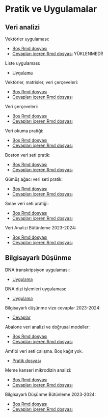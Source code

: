 # Pratik ve Uygulamalar

## Veri analizi

Vektörler uygulaması: 

+ [Boş Rmd dosyası](https://raw.githubusercontent.com/emrahkirdok/ybva/main/10-ekler/pratikler/vektorler.Rmd)
+ [Cevapları içeren Rmd dosyası]() YÜKLENMEDİ!

Liste uygulaması:

+ [Uygulama](https://raw.githubusercontent.com/emrahkirdok/ybva/main/10-ekler/pratikler/cevaplar/liste.Rmd)

Vektörler, matrisler, veri çerçeveleri:

+ [Boş Rmd dosyası](https://raw.githubusercontent.com/emrahkirdok/ybva/main/10-ekler/pratikler/vektorler-matrisler-veri-cerceveleri.Rmd)
+ [Cevapları içeren Rmd dosyası](https://raw.githubusercontent.com/emrahkirdok/ybva/main/10-ekler/pratikler/cevaplar/vektorler-matrisler-veri-cerceveleri.Rmd)

Veri çerçeveleri:

+ [Boş Rmd dosyası](https://raw.githubusercontent.com/emrahkirdok/ybva/main/10-ekler/pratikler/veri-cerceveleri.Rmd)
+ [Cevapları içeren Rmd dosyası](https://raw.githubusercontent.com/emrahkirdok/ybva/main/10-ekler/pratikler/cevaplar/veri-cerceveleri.Rmd)

Veri okuma pratiği:

+ [Boş Rmd dosyası](https://raw.githubusercontent.com/emrahkirdok/ybva/main/10-ekler/pratikler/pratik-veri-okuma.Rmd)
+ [Cevapları içeren Rmd dosyası](https://raw.githubusercontent.com/emrahkirdok/ybva/main/10-ekler/pratikler/cevaplar/pratik-veri-okuma.Rmd)

Boston veri seti pratik:

+ [Boş Rmd dosyası](https://raw.githubusercontent.com/emrahkirdok/ybva/main/10-ekler/pratikler/boston.Rmd)
+ [Cevapları içeren Rmd dosyası](https://raw.githubusercontent.com/emrahkirdok/ybva/main/10-ekler/pratikler/cevaplar/boston-cevaplar.Rmd)

Gümüş ağacı veri seti pratik:

+ [Boş Rmd dosyası](https://raw.githubusercontent.com/emrahkirdok/ybva/main/10-ekler/pratikler/gumus-agaci.Rmd)
+ [Cevapları içeren Rmd dosyası]()

Sınav veri seti pratiği:

+ [Boş Rmd dosyası](https://raw.githubusercontent.com/emrahkirdok/ybva/main/10-ekler/pratikler/sinav-veri-seti.Rmd)
+ [Cevapları içeren Rmd dosyası](https://raw.githubusercontent.com/emrahkirdok/ybva/main/10-ekler/pratikler/cevaplar/sinav-veri-seti.Rmd)

Veri Analizi Bütünleme 2023-2024:

+ [Boş Rmd dosyası](https://raw.githubusercontent.com/emrahkirdok/ybva/main/10-ekler/pratikler/veri-analizi-butunleme-2023-2024.Rmd)
+ [Cevapları içeren Rmd dosyası](https://raw.githubusercontent.com/emrahkirdok/ybva/main/10-ekler/pratikler/cevaplar/veri-analizi-butunleme-2023-2024.Rmd)

## Bilgisayarlı Düşünme

DNA transkripsiyon uygulaması:

+ [Uygulama](https://raw.githubusercontent.com/emrahkirdok/ybva/main/10-ekler/pratikler/dna-transkripsiyon.Rmd)

DNA dizi işlemleri uygulaması:

+ [Uygulama](https://raw.githubusercontent.com/emrahkirdok/ybva/main/10-ekler/pratikler/dna-dizi-islemleri.Rmd)

Bilgisayarlı düşünme vize cevaplar 2023-2024:

+ [Cevaplar](https://raw.githubusercontent.com/emrahkirdok/ybva/main/10-ekler/pratikler/cevaplar/bilgisayarli-dusunme-vize-2023-2024.Rmd)

Abalone veri analizi ve doğrusal modeller:

+ [Boş Rmd dosyası](https://raw.githubusercontent.com/emrahkirdok/ybva/main/10-ekler/pratikler/bilgisayarli-dusunme-vize-2021-2022.Rmd)
+ [Cevapları içeren Rmd dosyası](https://raw.githubusercontent.com/emrahkirdok/ybva/main/10-ekler/pratikler/cevaplar/bilgisayarli-dusunme-vize-2021-2022.Rmd)

Amfibi veri seti çalışma. Boş kağıt yok.

+ [Pratik dosyası](https://raw.githubusercontent.com/emrahkirdok/ybva/main/10-ekler/pratikler/cevaplar/amphiBIO_calisma.Rmd)

Meme kanseri mikrodizin analizi:

+ [Boş Rmd dosyası](https://raw.githubusercontent.com/emrahkirdok/ybva/main/10-ekler/pratikler/bilgisayarli-dusunme-final-2023-2024.Rmd)
+ [Cevapları içeren Rmd dosyası](https://raw.githubusercontent.com/emrahkirdok/ybva/main/10-ekler/pratikler/cevaplar/bilgisayarli-dusunme-final-2023-2024.Rmd)

Bilgisayarlı Düşünme Bütünleme 2023-2024:

+ [Boş Rmd dosyası](https://raw.githubusercontent.com/emrahkirdok/ybva/main/10-ekler/pratikler/bilgisayarli-dusunme-butunleme-2023-2024.Rmd)
+ [Cevapları içeren Rmd dosyası](https://raw.githubusercontent.com/emrahkirdok/ybva/main/10-ekler/pratikler/cevaplar/bilgisayarli-dusunme-butunleme-2023-2024.Rmd)